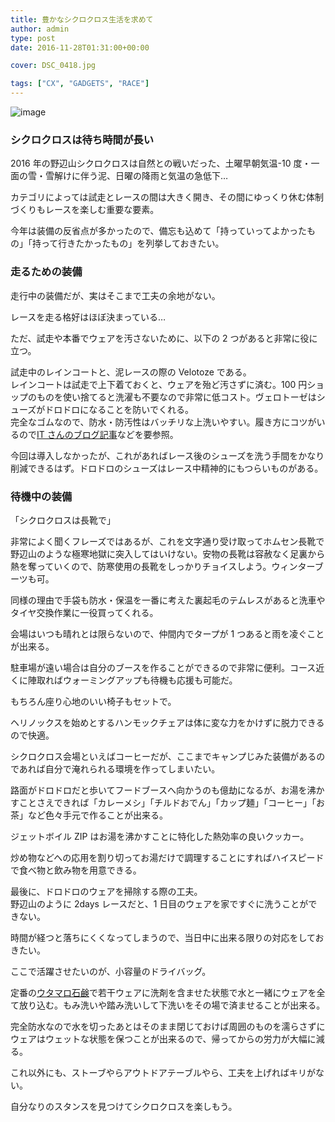 ---
title: 豊かなシクロクロス生活を求めて
author: admin
type: post
date: 2016-11-28T01:31:00+00:00

cover: DSC_0418.jpg

tags: ["CX", "GADGETS", "RACE"]
---

![image](./DSC_0418.jpg)

### シクロクロスは待ち時間が長い

2016 年の野辺山シクロクロスは自然との戦いだった、土曜早朝気温-10 度・一面の雪・雪解けに伴う泥、日曜の降雨と気温の急低下…

カテゴリによっては試走とレースの間は大きく開き、その間にゆっくり休む体制づくりもレースを楽しむ重要な要素。

今年は装備の反省点が多かったので、備忘も込めて「持っていってよかったもの」「持って行きたかったもの」を列挙しておきたい。

### 走るための装備

走行中の装備だが、実はそこまで工夫の余地がない。

レースを走る格好はほぼ決まっている…

ただ、試走や本番でウェアを汚さないために、以下の 2 つがあると非常に役に立つ。

<AmazonLinkBox url="http://www.amazon.co.jp/exec/obidos/ASIN/B00762H9D6/gensobunya-22/ref=nosim/" />

<AmazonLinkBox url="http://www.amazon.co.jp/exec/obidos/ASIN/B014ICSE12/gensobunya-22/ref=nosim/" />

試走中のレインコートと、泥レースの際の Velotoze である。  
レインコートは試走で上下着ておくと、ウェアを殆ど汚さずに済む。100 円ショップのものを使い捨てると洗濯も不要なので非常に低コスト。ヴェロトーゼはシューズがドロドロになることを防いでくれる。  
完全なゴムなので、防水・防汚性はバッチリな上洗いやすい。履き方にコツがいるので<a href="http://rbs.ta36.com/?p=28800" target="_blank">IT さんのブログ記事</a>などを要参照。

今回は導入しなかったが、これがあればレース後のシューズを洗う手間をかなり削減できるはず。ドロドロのシューズはレース中精神的にもつらいものがある。

### 待機中の装備

「シクロクロスは長靴で」

非常によく聞くフレーズではあるが、これを文字通り受け取ってホムセン長靴で野辺山のような極寒地獄に突入してはいけない。安物の長靴は容赦なく足裏から熱を奪っていくので、防寒使用の長靴をしっかりチョイスしよう。ウィンターブーツも可。

同様の理由で手袋も防水・保温を一番に考えた裏起毛のテムレスがあると洗車やタイヤ交換作業に一役買ってくれる。

<AmazonLinkBox url="http://www.amazon.co.jp/exec/obidos/ASIN/B075STJVLB/gensobunya-22/ref=nosim/" />

<AmazonLinkBox url="http://www.amazon.co.jp/exec/obidos/ASIN/B007PLDRAC/gensobunya-22/ref=nosim/" />

会場はいつも晴れとは限らないので、仲間内でタープが 1 つあると雨を凌ぐことが出来る。

駐車場が遠い場合は自分のブースを作ることができるので非常に便利。コース近くに陣取ればウォーミングアップも待機も応援も可能だ。

もちろん座り心地のいい椅子もセットで。

ヘリノックスを始めとするハンモックチェアは体に変な力をかけずに脱力できるので快適。

<AmazonLinkBox url="http://www.amazon.co.jp/exec/obidos/ASIN/B00I0QA32G/gensobunya-22/ref=nosim/" />

<AmazonLinkBox url="http://www.amazon.co.jp/exec/obidos/ASIN/B00U72QEFQ/gensobunya-22/ref=nosim/" />

シクロクロス会場といえばコーヒーだが、ここまでキャンプじみた装備があるのであれば自分で淹れられる環境を作ってしまいたい。

路面がドロドロだと歩いてフードブースへ向かうのも億劫になるが、お湯を沸かすことさえできれば「カレーメシ」「チルドおでん」「カップ麺」「コーヒー」「お茶」など色々手元で作ることが出来る。

ジェットボイル ZIP はお湯を沸かすことに特化した熱効率の良いクッカー。

炒め物などへの応用を割り切ってお湯だけで調理することにすればハイスピードで食べ物と飲み物を用意できる。

<AmazonLinkBox url="http://www.amazon.co.jp/exec/obidos/ASIN/B07B2V1C62/gensobunya-22/ref=nosim/" />

<AmazonLinkBox url="http://www.amazon.co.jp/exec/obidos/ASIN/B002WSIACI/gensobunya-22/ref=nosim/" />

最後に、ドロドロのウェアを掃除する際の工夫。  
野辺山のように 2days レースだと、1 日目のウェアを家ですぐに洗うことができない。

時間が経つと落ちにくくなってしまうので、当日中に出来る限りの対応をしておきたい。

ここで活躍させたいのが、小容量のドライバッグ。

<AmazonLinkBox url="http://www.amazon.co.jp/exec/obidos/ASIN/B0799SK2YC/gensobunya-22/ref=nosim/" />

定番の<a href="http://amzn.to/2gBlhxM" target="_blank">ウタマロ石鹸</a>で若干ウェアに洗剤を含ませた状態で水と一緒にウェアを全て放り込む。もみ洗いや踏み洗いして下洗いをその場で済ませることが出来る。

完全防水なので水を切ったあとはそのまま閉じておけば周囲のものを濡らさずにウェアはウェットな状態を保つことが出来るので、帰ってからの労力が大幅に減る。

これ以外にも、ストーブやらアウトドアテーブルやら、工夫を上げればキリがない。

自分なりのスタンスを見つけてシクロクロスを楽しもう。
